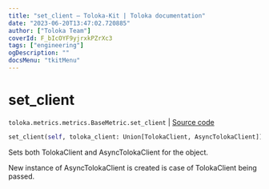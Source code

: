 ```yaml
---
title: "set_client — Toloka-Kit | Toloka documentation"
date: "2023-06-20T13:47:02.720885"
author: ["Toloka Team"]
coverId: F_bIcOYF9yjrxkPZrXc3
tags: ["engineering"]
ogDescription: ""
docsMenu: "tkitMenu"
---
```


# set_client

`toloka.metrics.metrics.BaseMetric.set_client` | [Source code](https://github.com/Toloka/toloka-kit/blob/v1.2.0/src/metrics/metrics.py#L85)

```python
set_client(self, toloka_client: Union[TolokaClient, AsyncTolokaClient])
```

Sets both TolokaClient and AsyncTolokaClient for the object.

New instance of AsyncTolokaClient is created is case of TolokaClient being passed.
